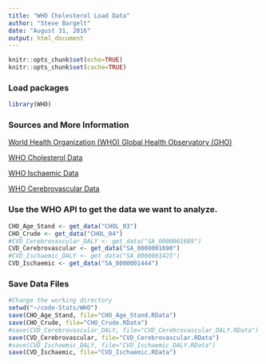 ```yaml
---
title: "WHO Cholesterol Load Data"
author: "Steve Bargelt"
date: "August 31, 2016"
output: html_document
---
```


```r
knitr::opts_chunk$set(echo=TRUE)
knitr::opts_chunk$set(cache=TRUE)
```

### Load packages

```r
library(WHO)
```

### Sources and More Information

[World Health Organization (WHO) Global Health Observatory (GHO)](http://www.who.int/gho/en/)

[WHO Cholesterol Data](http://apps.who.int/gho/data/node.main.A883?lang=en)

[WHO Ischaemic Data](https://rho.emro.who.int/rhodata/node.main.A1079?lang=en)

[WHO Cerebrovascular Data](https://rho.emro.who.int/rhodata/node.main.A1073?lang=en)



### Use the WHO API to get the data we want to analyze.
```r

CHO_Age_Stand <- get_data("CHOL_03")
CHO_Crude <- get_data("CHOL_04")
#CVD_Cerebrovascular_DALY <- get_data("SA_0000001689")
CVD_Cerebrovascular <- get_data("SA_0000001690")
#CVD_Ischaemic_DALY <- get_data("SA_0000001425")
CVD_Ischaemic <- get_data("SA_0000001444")

```

### Save Data Files

```r

#Change the working directory
setwd("~/code-Stats/WHO")
save(CHO_Age_Stand, file="CHO_Age_Stand.RData")
save(CHO_Crude, file="CHO_Crude.RData")
#save(CVD_Cerebrovascular_DALY, file="CVD_Cerebrovascular_DALY.RData")
save(CVD_Cerebrovascular, file="CVD_Cerebrovascular.RData")
#save(CVD_Ischaemic_DALY, file="CVD_Ischaemic_DALY.RData")
save(CVD_Ischaemic, file="CVD_Ischaemic.RData")

```